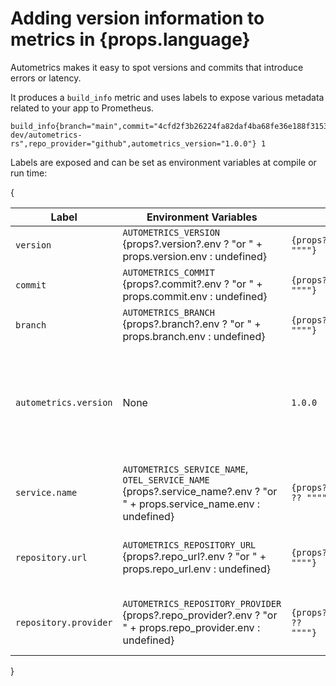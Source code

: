 # Adding version information to metrics in {props.language}

Autometrics makes it easy to spot versions and commits that introduce errors or latency.

It produces a `build_info` metric and uses labels to expose various metadata related to your app to Prometheus.

```prometheus 
build_info{branch="main",commit="4cfd2f3b26224fa82daf4ba68fe36e188f3153ff",version="1.0.0",service_name="api",repo_url="https://github.com/autometrics-dev/autometrics-rs",repo_provider="github",autometrics_version="1.0.0"} 1
```

Labels are exposed and can be set as environment variables at compile or run time:

{<table>
    <thead>
        <tr>
            <th>Label</th>
            <th>Environment Variables</th>
            <th>Default</th>
            <th>Description</th>
        </tr>
    </thead>
    <tbody>
        <tr>
            <td><code>version</code></td>
            <td><code>AUTOMETRICS_VERSION</code> {props?.version?.env ? "or " + props.version.env : undefined}</td>
            <td><code>{props?.version?.default ?? "\"\""}</code></td>
            <td>The version of your app</td>
        </tr>
        <tr>
            <td><code>commit</code></td>
            <td><code>AUTOMETRICS_COMMIT</code> {props?.commit?.env ? "or " + props.commit.env : undefined}</td>
            <td><code>{props?.commit?.default ?? "\"\""}</code></td>
            <td>The Git SHA-1 commit hash of your app</td>
        </tr>
        <tr>    
            <td><code>branch</code></td>
            <td><code>AUTOMETRICS_BRANCH</code> {props?.branch?.env ? "or " + props.branch.env : undefined}</td>
            <td><code>{props?.branch?.default ?? "\"\""}</code></td>
            <td>The Git branch of your app</td>
        </tr>
        <tr>
            <td><code>autometrics.version</code></td>
            <td>None</td>
            <td><code>1.0.0</code></td>
            <td>The version of the Autometrics spec your app is targeting. You cannot modify this value, it is hardcoded.</td>
        </tr>
        <tr>
            <td><code>service.name</code></td>
            <td><code>AUTOMETRICS_SERVICE_NAME</code>, <code>OTEL_SERVICE_NAME</code> {props?.service_name?.env ? "or " + props.service_name.env : undefined}</td>
            <td><code>{props?.service_name?.default ?? "\"\""}</code></td>
            <td>Name of the service</td>
        </tr>
        </tr>
        <tr>
            <td><code>repository.url</code></td>
            <td><code>AUTOMETRICS_REPOSITORY_URL</code> {props?.repo_url?.env ? "or " + props.repo_url.env : undefined}</td>
            <td><code>{props?.repo_url?.default ?? "\"\""}</code></td>
            <td>Repository url where the source code of your app is available</td>
        </tr>
        <tr>
            <td><code>repository.provider</code></td>
            <td><code>AUTOMETRICS_REPOSITORY_PROVIDER</code> {props?.repo_provider?.env ? "or " + props.repo_provider.env : undefined}</td>
            <td><code>{props?.repo_provider?.default ?? "\"\""}</code></td>
            <td>Repository provider for `repository.url`, e.g `github` or `gitlab`</td>
        </tr>
    </tbody>
</table>}